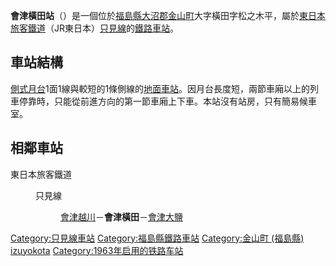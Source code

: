 {{日本車站資訊
|公司色  = green
|文字色 = 
|站名 = 會津橫田站
|圖片 = Aizu-yokota_sta.jpg
|pxl = 
|圖片說明 = 待合所
|日文原名 = 会津横田
|平假名 = あいづよこた
|羅馬拼音 = Aizu-Yokota
|前一站 = [[會津越川站|會津越川]]
|前一站距離 = 3.2
|後一站距離 = 2.2
|後一站 = [[會津大鹽站|會津大鹽]]
|電報略號 = ヨタ
|所屬公司 = [[東日本旅客鐵道|東日本旅客鐵道]]（JR東日本）
|所屬路線 = {{Color|#008dd1|■}}[[只見線|只見線]]
|距離 = 73.2
|起點站 = [[會津若松站|會津若松]]
|所在地 = [[福島縣|福島縣]][[大沼郡|大沼郡]][[金山町_(福島縣)|金山町]]大字橫田字松之木平
|啟用年月日 = 1963年（[[昭和|昭和]]38年）8月20日
|廢站年月日 = 
|車站構造 = [[地面車站|地面車站]]
|月台配置 = 1面1線
|乘客人數 = 11
|統計年度 = 2004年
|備註 = [[無人站|無人站]]
|全寬備註  = 
}}
'''會津橫田站'''（{{jpn|j=会津横田駅|hg=あいづよこたえき|rm=Aizu-yokota eki|f=y}}）是一個位於[[福島縣|福島縣]][[大沼郡|大沼郡]][[金山町_(福島縣)|金山町]]大字橫田字松之木平，屬於[[東日本旅客鐵道|東日本旅客鐵道]]（JR東日本）[[只見線|只見線]]的[[鐵路車站|鐵路車站]]。
== 車站結構 ==
[[側式月台|側式月台]]1面1線與較短的1條側線的[[地面車站|地面車站]]。因月台長度短，兩節車廂以上的列車停靠時，只能從前進方向的第一節車廂上下車。本站沒有站房，只有簡易候車室。

== 相鄰車站 ==
; 東日本旅客鐵道
: {{Color|#008dd1|■}}只見線
:: [[會津越川站|會津越川]]－'''會津橫田'''－[[會津大鹽站|會津大鹽]]
{{只見線}}
{{Japan-rail-stub}}
{{DEFAULTSORT:Aizu-yokota}}
[[Category:只見線車站|Category:只見線車站]]
[[Category:福島縣鐵路車站|Category:福島縣鐵路車站]]
[[Category:金山町_(福島縣)|Category:金山町 (福島縣)]]
[[Category:日本鐵路車站_A|izuyokota]]
[[Category:1963年启用的铁路车站|Category:1963年启用的铁路车站]]